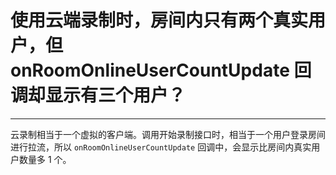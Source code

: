 # 使用云端录制时，房间内只有两个真实用户，但 onRoomOnlineUserCountUpdate 回调却显示有三个用户？

- - -

云录制相当于一个虚拟的客户端。调用开始录制接口时，相当于一个用户登录房间进行拉流，所以 `onRoomOnlineUserCountUpdate` 回调中，会显示比房间内真实用户数量多 1 个。